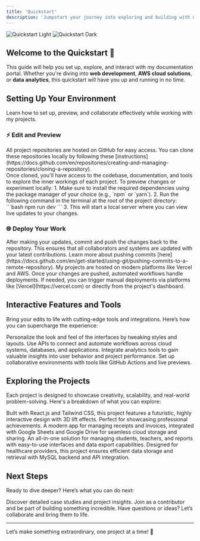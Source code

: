 ```yaml
---
title: 'Quickstart'
description: 'Jumpstart your journey into exploring and building with my projects in under 5 minutes!'
---
```


<img
  className="block dark:hidden mx-auto mt-8"
  src="/images/quickstart-light.svg"
  alt="Quickstart Light"
/>
<img
  className="hidden dark:block mx-auto mt-8"
  src="/images/quickstart-dark.svg"
  alt="Quickstart Dark"
/>

## Welcome to the Quickstart 🚀

This guide will help you set up, explore, and interact with my documentation portal. Whether you're diving into **web development**, **AWS cloud solutions**, or **data analytics**, this quickstart will have you up and running in no time.

## Setting Up Your Environment

Learn how to set up, preview, and collaborate effectively while working with my projects.

### ⚡ Edit and Preview

<AccordionGroup>
  <Accordion icon="github" title="Clone Project Repositories">
    All project repositories are hosted on GitHub for easy access. You can clone these repositories locally by following these
    [instructions](https://docs.github.com/en/repositories/creating-and-managing-repositories/cloning-a-repository).
    <br/>
    Once cloned, you'll have access to the codebase, documentation, and tools to explore the inner workings of each project.
  </Accordion>
  <Accordion icon="rectangle-terminal" title="Preview Changes">
    To preview changes or experiment locally:
    1. Make sure to install the required dependencies using the package manager of your choice (e.g., `npm` or `yarn`).
    2. Run the following command in the terminal at the root of the project directory:
    ```bash
    npm run dev
    ```
    3. This will start a local server where you can view live updates to your changes.
  </Accordion>
</AccordionGroup>

### 🌐 Deploy Your Work

<AccordionGroup>
  <Accordion icon="rocket" title="Push Changes to GitHub">
    After making your updates, commit and push the changes back to the repository. This ensures that all collaborators and systems are updated with your latest contributions. Learn more about pushing commits
    [here](https://docs.github.com/en/get-started/using-git/pushing-commits-to-a-remote-repository).
  </Accordion>
  <Accordion icon="cloud" title="Deploy to the Cloud">
    My projects are hosted on modern platforms like Vercel and AWS. Once your changes are pushed, automated workflows handle deployments. If needed, you can trigger manual deployments via platforms like
    [Vercel](https://vercel.com) or directly from the project's dashboard.
  </Accordion>
</AccordionGroup>

## Interactive Features and Tools

Bring your edits to life with cutting-edge tools and integrations. Here’s how you can supercharge the experience:

<CardGroup>
  <Card title="Style the UI" icon="paintbrush" href="/settings/design">
    Personalize the look and feel of the interfaces by tweaking styles and layouts.
  </Card>
  <Card title="API Integration" icon="square-code" href="/api-playground/configuration">
    Use APIs to connect and automate workflows across cloud systems, databases, and applications.
  </Card>
  <Card title="Analytics & Insights" icon="chart-mixed" href="/analytics/overview">
    Integrate analytics tools to gain valuable insights into user behavior and project performance.
  </Card>
  <Card title="Collaborate in Real-Time" icon="users" href="/collaboration/setup">
    Set up collaborative environments with tools like GitHub Actions and live previews.
  </Card>
</CardGroup>

## Exploring the Projects

Each project is designed to showcase creativity, scalability, and real-world problem-solving. Here's a breakdown of what you can explore:

<AccordionGroup>
  <Accordion icon="user" title="Personal Portfolio">
    Built with React.js and Tailwind CSS, this project features a futuristic, highly interactive design with 3D lift effects. Perfect for showcasing professional achievements.
  </Accordion>
  <Accordion icon="file-invoice" title="Receipt & Invoice Manager">
    A modern app for managing receipts and invoices, integrated with Google Sheets and Google Drive for seamless cloud storage and sharing.
  </Accordion>
  <Accordion icon="chalkboard-teacher" title="School Management System">
    An all-in-one solution for managing students, teachers, and reports with easy-to-use interfaces and data export capabilities.
  </Accordion>
  <Accordion icon="database" title="Hospital Database System">
    Designed for healthcare providers, this project ensures efficient data storage and retrieval with MySQL backend and API integration.
  </Accordion>
</AccordionGroup>

## Next Steps

Ready to dive deeper? Here’s what you can do next:

<CardGroup>
  <Card title="Read More" icon="book" href="/projects/overview">
    Discover detailed case studies and project insights.
  </Card>
  <Card title="Contribute" icon="code-branch" href="/collaboration/how-to-contribute">
    Join as a contributor and be part of building something incredible.
  </Card>
  <Card title="Contact Me" icon="envelope" href="/contact">
    Have questions or ideas? Let’s collaborate and bring them to life.
  </Card>
</CardGroup>

---

Let’s make something extraordinary, one project at a time! 🚀
